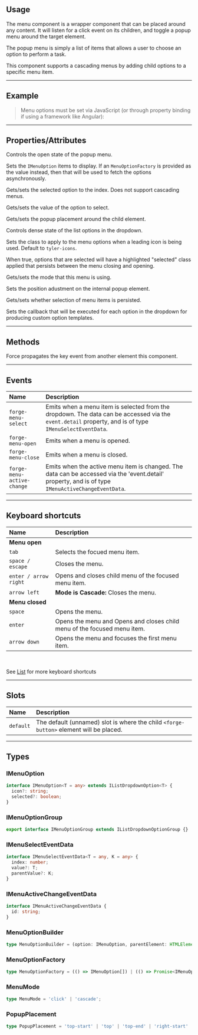 
<PageSection>

## Usage

The menu component is a wrapper component that can be placed around any content. It will listen for a click event on its children, and toggle a popup menu
around the target element.

The popup menu is simply a list of items that allows a user to choose an option to perform a task.

This component supports a cascading menus by adding child options to a specific menu item.

</PageSection>

---

<PageSection>

## Example

<LiveDemo dense={true} codeHtml={MenuDefaultCodeHtml()} codeTs={MenuDefaultCodeTs()}>
  <MenuDemo />
</LiveDemo>

> Menu options must be set via JavaScript (or through property binding if using a framework like Angular):

</PageSection>

---

<PageSection>

## Properties/Attributes

<PropertyDef name="open" type="boolean" defaultValue="false">

Controls the open state of the popup menu.
  
</PropertyDef>

<PropertyDef name="options" type="Array<IMenuOption | IMenuOptionGroup> | MenuOptionFactory" attr={false} defaultValue="[]">

Sets the `IMenuOption` items to display. If an `MenuOptionFactory` is provided as the value instead, then that will be used to fetch the options asynchronously.
  
</PropertyDef>

<PropertyDef name="selectedIndex" type="number" defaultValue="undefined">

Gets/sets the selected option to the index. Does not support cascading menus.
  
</PropertyDef>

<PropertyDef name="selectedValue" type="any" defaultValue="undefined">

Gets/sets the value of the option to select.
  
</PropertyDef>

<PropertyDef name="placement" type="PopupPlacement" defaultValue="&quot;bottom-start&quot;">

Gets/sets the popup placement around the child element.
  
</PropertyDef>

<PropertyDef name="dense" type="boolean" defaultValue="false">

Controls dense state of the list options in the dropdown.
  
</PropertyDef>

<PropertyDef name="iconClass" type="string" defaultValue="&quot;tyler-icons&quot;">

Sets the class to apply to the menu options when a leading icon is being used. Default to `tyler-icons`.
  
</PropertyDef>

<PropertyDef name="persistSelection" type="boolean" defaultValue="false">

When true, options that are selected will have a highlighted "selected" class applied that persists between the menu closing and opening.
  
</PropertyDef>

<PropertyDef name="mode" type="MenuMode" defaultValue="'click'">

Gets/sets the mode that this menu is using.
  
</PropertyDef>

<PropertyDef name="popupOffset" type="IPopupPosition" defaultValue="undefined">

Sets the position adustment on the internal popup element.
  
</PropertyDef>

<PropertyDef name="popupElement" type="HTMLElement | undefined" defaultValue="undefined">

Gets/sets whether selection of menu items is persisted.
  
</PropertyDef>

<PropertyDef name="optionBuilder" type="MenuOptionBuilder | undefined" defaultValue="undefined">

Sets the callback that will be executed for each option in the dropdown for producing custom option templates.
  
</PropertyDef>

</PageSection>

---

<PageSection>

## Methods

<MethodDef name="propagateKeyEvent(evt: KeyboardEvent): void;">

Force propagates the key event from another element this component.

</MethodDef>

</PageSection>

---

<PageSection>

## Events

| Name                          | Description
| :-----------------------------| :-----------------
| `forge-menu-select`             | Emits when a menu item is selected from the dropdown. The data can be accessed via the `event.detail` property, and is of type `IMenuSelectEventData`.
| `forge-menu-open`               | Emits when a menu is opened.
| `forge-menu-close`              | Emits when a menu is closed.
| `forge-menu-active-change`      | Emits when the active menu item is changed. The data can be accessed via the 'event.detail' property, and is of type `IMenuActiveChangeEventData`.

</PageSection>

---

<PageSection>

## Keyboard shortcuts

| Name                                | Description
| :-----------------------------------| :----------------
| **Menu open**                       |
| `tab`                               | Selects the focued menu item.
| `space / escape`                    | Closes the menu.
| `enter / arrow right`               | Opens and closes child menu of the focused menu item.
| `arrow left`                        | **Mode is Cascade:** Closes the menu.
| **Menu closed**                     |
| `space`                             | Opens the menu.
| `enter`                             | Opens the menu and Opens and closes child menu of the focused menu item.
| `arrow down`                        | Opens the menu and focuses the first menu item.

<br/>

See [List](?path=/docs/components-list--default#keyboard-shortcuts) for more keyboard shortcuts

</PageSection>

---

<PageSection>

## Slots

| Name                           | Description
| :------------------------------| :----------------
| `default`                      | The default (unnamed) slot is where the child `<forge-button>` element will be placed.

</PageSection>

---

<PageSection>

## Types

### IMenuOption

```typescript
interface IMenuOption<T = any> extends IListDropdownOption<T> {
  icon?: string;
  selected?: boolean;
}
```

### IMenuOptionGroup

```typescript
export interface IMenuOptionGroup extends IListDropdownOptionGroup {}
```

### IMenuSelectEventData

```typescript
interface IMenuSelectEventData<T = any, K = any> {
  index: number;
  value?: T;
  parentValue?: K;
}
```

### IMenuActiveChangeEventData

```typescript
interface IMenuActiveChangeEventData {
  id: string;
}
```

### MenuOptionBuilder

```typescript
type MenuOptionBuilder = (option: IMenuOption, parentElement: HTMLElement) => HTMLElement | string | void;
```

### MenuOptionFactory

```typescript
type MenuOptionFactory = (() => IMenuOption[]) | (() => Promise<IMenuOption[]>);
```

### MenuMode

```typescript
type MenuMode = 'click' | 'cascade';
```

### PopupPlacement

```typescript
type PopupPlacement = 'top-start' | 'top' | 'top-end' | 'right-start' | 'right' | 'right-end' | 'bottom-start' | 'bottom' | 'bottom-end' | 'left-start' | 'left' | 'left-end';
```

</PageSection>
